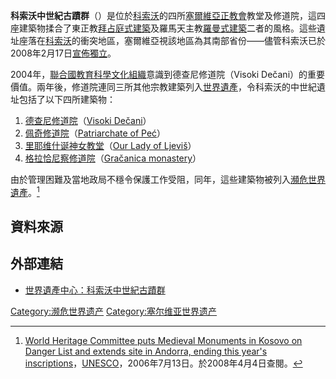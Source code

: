 {{Link style|time=2015-12-12T03:12:14+00:00}}
{{coord|42|39|40|N|20|15|56|E|source:eswiki_region:CS|display=title}}

{{世界文化遺產概要表
| site_img = Image:14th-century_fresco_of_Jesus_Christ_bearing_the_cross,_Visoki_Dečani,_Kosovo.jpg
| site_img_capt = 耶穌背負十字架，德查尼修道院內的壁畫
| site_img_width = 275px
| zh_name = 科索沃中世紀古蹟群
| en_name = Medieval Monuments in Kosovo
| fr_name = Monuments médiévaux au Kosovo
| country = {{SER}}
| Region = 欧洲和北美地区
| criterion_c = ii, iii, iv
| rg_year = 2004年
| ex_rg_year = 2006年
| ID = 724
| remarks = 瀕危（2006年—）
| org_url = http://whc.unesco.org/en/list/724
| icun = }}

'''科索沃中世紀古蹟群'''（{{lang-en|Medieval Monuments in Kosovo}}）是位於[[科索沃|科索沃]]的四所[[塞爾維亞正教會|塞爾維亞正教會]]教堂及修道院，這四座建築物揉合了東正教[[拜占庭式建築|拜占庭式建築]]及羅馬天主教[[羅曼式建築|羅曼式建築]]二者的風格。這些遺址座落在[[科索沃|科索沃]]的衝突地區，塞爾維亞視該地區為其南部省份——儘管科索沃已於2008年2月17日[[科索沃宣佈獨立事件|宣佈獨立]]。

2004年，[[聯合國教育科學文化組織|聯合國教育科學文化組織]]意識到德查尼修道院（Visoki Dečani）的重要價值。兩年後，修道院連同三所其他宗教建築列入[[世界遺產|世界遺產]]，令科索沃的中世紀遺址包括了以下四所建築物：

# [[德查尼修道院|德查尼修道院]]（[[:en:Visoki_Dečani|Visoki Dečani]]）
#[[佩奇牧首修道院|佩奇修道院]]（[[:en:Patriarchate_of_Peć|Patriarchate of Peć]]）
#[[里耶维什诞神女教堂|里耶维什诞神女教堂]]（[[:en:_Our_Lady_of_Ljeviš|Our Lady of Ljeviš]]）
#[[格拉恰尼察修道院|格拉恰尼察修道院]]（[[:en:Gračanica_monastery|Gračanica monastery]]）

由於管理困難及當地政局不穩令保護工作受阻，同年，這些建築物被列入[[瀕危世界遺產|瀕危世界遺產]]。<ref>[http://whc.unesco.org/en/news/268 World Heritage Committee puts Medieval Monuments in Kosovo on Danger List and extends site in Andorra, ending this year's inscriptions]，[[聯合國教育科學文化組織|UNESCO]]，2006年7月13日。於2008年4月4日查閱。</ref>

== 資料來源 ==
{{reflist}}

== 外部連結 ==
* [http://whc.unesco.org/zh/list/724#top 世界遺產中心：科索沃中世紀古蹟群]
{{WH-stub}}

{{塞尔维亚世界遗产}}

[[Category:濒危世界遗产|Category:濒危世界遗产]]
[[Category:塞尔维亚世界遗产|Category:塞尔维亚世界遗产]]